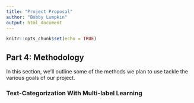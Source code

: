 ```yaml
---
title: "Project Proposal"
author: "Bobby Lumpkin"
output: html_document
---
```


```r
knitr::opts_chunk$set(echo = TRUE)
```

## Part 4: Methodology

In this section, we'll outline some of the methods we plan to use tackle the various goals of our project. 

### Text-Categorization With Multi-label Learning
